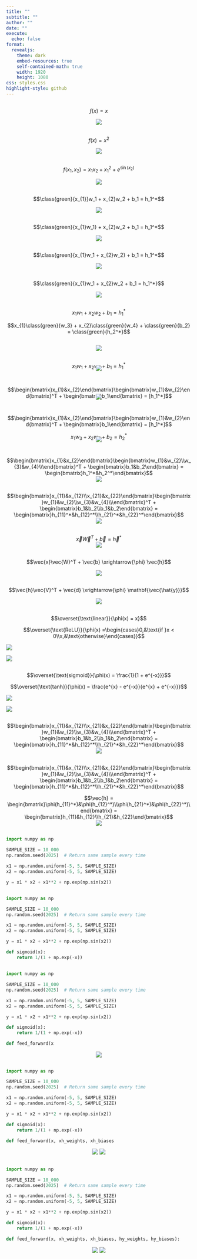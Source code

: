 ```yaml
---
title: ""
subtitle: ""
author: ""
date: ""
execute:
  echo: false
format:
  revealjs: 
    theme: dark
    embed-resources: true
    self-contained-math: true
    width: 1920
    height: 1080
css: styles.css
highlight-style: github
---
```


## {transition="convex" transition-speed="slow"}

$$f(x) = x$$

<center>
  <img src="../images/identity.png"/>
</center>

## {transition="convex" transition-speed="slow"}

$$f(x) = x^2$$

<center>
  <img src="../images/square.png"/>
</center>

## {transition="convex" transition-speed="slow"}

$$f(x_1, x_2) = x_1x_2 + x_1^2 + e^{\sin{(x_2)}}$$

<center>
  <img src="../images/complicated.png"/>
</center>

## {transition="fade" transition-speed="slow"}

$$\class{green}{x_{1}}w_1 + x_{2}w_2 + b_1 = h_1^*$$

<center>
<div class="svg-container">
  <img src="../svg/x1.svg" class="svg-image show">
</div>
</center>

## {transition="fade" transition-speed="slow"}

$$\class{green}{x_{1}w_1} + x_{2}w_2 + b_1 = h_1^*$$

<center>
<div class="svg-container">
  <img src="../svg/x1w.svg" class="svg-image show">
</div>
</center>

## {transition="fade" transition-speed="slow"}

$$\class{green}{x_{1}w_1 + x_{2}w_2} + b_1 = h_1^*$$

<center>
<div class="svg-container">
  <img src="../svg/x12w.svg" class="svg-image show">
</div>
</center>

## {transition="fade" transition-speed="slow"}

$$\class{green}{x_{1}w_1 + x_{2}w_2 + b_1 = h_1^*}$$

<center>
<div class="svg-container">
  <img src="../svg/x12wb.svg" class="svg-image show">
</div>
</center>

## {transition="fade" transition-speed="slow"}

$$x_{1}w_1 + x_{2}w_2 + b_1 = h_1^*$$

$$x_{1}\class{green}{w_3} + x_{2}\class{green}{w_4} + \class{green}{b_2} = \class{green}{h_2^*}$$

<center>
<div class="svg-container">
  <img src="../svg/x12wbh2.svg" class="svg-image show" style="margin-top:1em">
</div>
</center>

## {transition="fade" transition-speed="slow"}

$$x_{1}w_1 + x_{2}w_2 + b_1 = h_1^*$$

<center>
  <img src="../images/211_nn.png" style="margin-top:-2em"/>
</center>

## {transition="fade" transition-speed="slow"}

$$\begin{bmatrix}x_{1}&x_{2}\end{bmatrix}\begin{bmatrix}w_{1}&w_{2}\end{bmatrix}^T + \begin{bmatrix}b_1\end{bmatrix} = [h_1^*]$$

<center>
  <img src="../images/211_nn.png" style="margin-top:-2em"/>
</center>

## {transition="fade" transition-speed="slow"}

$$\begin{bmatrix}x_{1}&x_{2}\end{bmatrix}\begin{bmatrix}w_{1}&w_{2}\end{bmatrix}^T + \begin{bmatrix}b_1\end{bmatrix} = [h_1^*]$$

$$x_{1}w_3 + x_{2}w_4 + b_2 = h_2^*$$

<center>
  <img src="../images/221_nn.png" style="margin-top:-2em"/>
</center>

## {transition="fade" transition-speed="slow"}

$$\begin{bmatrix}x_{1}&x_{2}\end{bmatrix}\begin{bmatrix}w_{1}&w_{2}\\w_{3}&w_{4}\\\end{bmatrix}^T + \begin{bmatrix}b_1&b_2\end{bmatrix} = \begin{bmatrix}h_1^*&h_2^*\end{bmatrix}$$

<center>
  <img src="../images/221_nn.png" style="margin-top:-1em"/>
</center>

## {transition="fade" transition-speed="slow"}

$$\begin{bmatrix}x_{11}&x_{12}\\x_{21}&x_{22}\end{bmatrix}\begin{bmatrix}w_{1}&w_{2}\\w_{3}&w_{4}\\\end{bmatrix}^T + \begin{bmatrix}b_1&b_2\\b_1&b_2\end{bmatrix} = \begin{bmatrix}h_{11}^*&h_{12}^*\\h_{21}^*&h_{22}^*\end{bmatrix}$$

<center>
  <img src="../images/221_nn.png" style="margin-top:-1em"/>
</center>

## {transition="fade" transition-speed="slow"}

$$\vec{x}\vec{W}^T + \vec{b} = \vec{h}^*$$

<center>
  <img src="../images/221_nn.png" style="margin-top:-1em"/>
</center>

## {transition="fade" transition-speed="slow"}

$$\vec{x}\vec{W}^T + \vec{b} \xrightarrow{\phi} \vec{h}$$

<center>
<div class="svg-container">
  <img src="../svg/h.svg" class="svg-image show">
</div>
</center>

## {transition="fade" transition-speed="slow"}

$$\vec{h}\vec{V}^T + \vec{d} \xrightarrow{\phi} \mathbf{\vec{\hat{y}}}$$

<center>
<div class="svg-container">
  <img src="../svg/ywb_nodes.svg" class="svg-image show">
</div>
</center>

## {transition="fade" transition-speed="slow"}


<div class="equation-grid">
  
<!-- First equation -->
<div class="equation-box">

  $$\overset{\text{linear}}{\phi(x) = x}$$

</div>

<!-- Second equation -->
<div class="equation-box">

  $$\overset{\text{ReLU}}{\phi(x) =\begin{cases}0,&\text{if }x < 0\\x,&\text{otherwise}\end{cases}}$$

</div>

<!-- First image -->
<div>
  <img src="../images/activation_functions/linear.png" class="activation-img"/>
</div>

<!-- Second image -->
<div>
  <img src="../images/activation_functions/relu.png" class="activation-img"/>
</div>

</div>


## {transition="fade" transition-speed="slow"}


<div class="equation-grid">
  
<!-- First equation -->
<div class="equation-box">

  $$\overset{\text{sigmoid}}{\phi(x) =  \frac{1}{1 + e^{-x}}}$$

</div>

<!-- Second equation -->
<div class="equation-box">

  $$\overset{\text{tanh}}{\phi(x) =  \frac{e^{x} - e^{-x}}{e^{x} + e^{-x}}}$$

</div>

<!-- First image -->
<div>
  <img src="../images/activation_functions/sigmoid.png"/>
</div>

<!-- Second image -->
<div>
  <img src="../images/activation_functions/tanh.png"/>
</div>

</div>

## {auto-animate=True}

$$\begin{bmatrix}x_{11}&x_{12}\\x_{21}&x_{22}\end{bmatrix}\begin{bmatrix}w_{1}&w_{2}\\w_{3}&w_{4}\\\end{bmatrix}^T + \begin{bmatrix}b_1&b_2\\b_1&b_2\end{bmatrix} = \begin{bmatrix}h_{11}^*&h_{12}^*\\h_{21}^*&h_{22}^*\end{bmatrix}$$


<center>
  <img src="../images/221_h_nn.png" style="margin-top:-1em"/>
</center>

## {auto-animate=True}

$$\begin{bmatrix}x_{11}&x_{12}\\x_{21}&x_{22}\end{bmatrix}\begin{bmatrix}w_{1}&w_{2}\\w_{3}&w_{4}\\\end{bmatrix}^T + \begin{bmatrix}b_1&b_2\\b_1&b_2\end{bmatrix} = \begin{bmatrix}h_{11}^*&h_{12}^*\\h_{21}^*&h_{22}^*\end{bmatrix}$$

$$\vec{h} = \begin{bmatrix}\phi(h_{11}^*)&\phi(h_{12}^*)\\\phi(h_{21}^*)&\phi(h_{22}^*)\end{bmatrix} = \begin{bmatrix}h_{11}&h_{12}\\h_{21}&h_{22}\end{bmatrix}$$

<center>
  <img src="../images/221_h_nn.png" style="margin-top:-1em"/>
</center>

## {auto-animate=true}


```python
import numpy as np

SAMPLE_SIZE = 10_000
np.random.seed(2025)  # Return same sample every time

x1 = np.random.uniform(-5, 5, SAMPLE_SIZE)
x2 = np.random.uniform(-5, 5, SAMPLE_SIZE)

y = x1 * x2 + x1**2 + np.exp(np.sin(x2))
```

## {auto-animate=True}

```python
import numpy as np

SAMPLE_SIZE = 10_000
np.random.seed(2025)  # Return same sample every time

x1 = np.random.uniform(-5, 5, SAMPLE_SIZE)
x2 = np.random.uniform(-5, 5, SAMPLE_SIZE)

y = x1 * x2 + x1**2 + np.exp(np.sin(x2))

def sigmoid(x):
    return 1/(1 + np.exp(-x))
```

## {auto-animate=true}

```python
import numpy as np

SAMPLE_SIZE = 10_000
np.random.seed(2025)  # Return same sample every time

x1 = np.random.uniform(-5, 5, SAMPLE_SIZE)
x2 = np.random.uniform(-5, 5, SAMPLE_SIZE)

y = x1 * x2 + x1**2 + np.exp(np.sin(x2))

def sigmoid(x):
    return 1/(1 + np.exp(-x))

def feed_forward(x
```

<center>
<div class="svg-container">
  <img src="../svg/x.svg" class="svg-image show">
</div>
</center>

##

```python
import numpy as np

SAMPLE_SIZE = 10_000
np.random.seed(2025)  # Return same sample every time

x1 = np.random.uniform(-5, 5, SAMPLE_SIZE)
x2 = np.random.uniform(-5, 5, SAMPLE_SIZE)

y = x1 * x2 + x1**2 + np.exp(np.sin(x2))

def sigmoid(x):
    return 1/(1 + np.exp(-x))

def feed_forward(x, xh_weights, xh_biases
```

<center>
<div class="svg-container">
  <img src="../svg/x.svg" class="svg-image show" id="svg1">
  <img src="../svg/xwb.svg" class="svg-image" id="svg2">
</div>
</center>

<script>
function fadeSVGs(svgId1, svgId2) {
  document.getElementById(svgId1).classList.add('show');
  document.getElementById(svgId2).classList.remove('show');
  setTimeout(() => {
    document.getElementById(svgId1).classList.remove('show');
    document.getElementById(svgId2).classList.add('show');
  }, 500);
}

window.addEventListener('DOMContentLoaded', () => {
    window.Reveal.on('slidechanged', event => {
      fadeSVGs('svg1', 'svg2');
    });
});
</script>

##

```python
import numpy as np

SAMPLE_SIZE = 10_000
np.random.seed(2025)  # Return same sample every time

x1 = np.random.uniform(-5, 5, SAMPLE_SIZE)
x2 = np.random.uniform(-5, 5, SAMPLE_SIZE)

y = x1 * x2 + x1**2 + np.exp(np.sin(x2))

def sigmoid(x):
    return 1/(1 + np.exp(-x))

def feed_forward(x, xh_weights, xh_biases, hy_weights, hy_biases):
```

<center>
<div class="svg-container">
  <img src="../svg/xwb.svg" class="svg-image show" id="svg_yxwb">
  <img src="../svg/ywb.svg" class="svg-image" id="svg_ywb">
</div>
</center>

<script>
window.addEventListener('DOMContentLoaded', () => {
    window.Reveal.on('slidechanged', event => {
      fadeSVGs('svg_yxwb', 'svg_ywb');
    });
});
</script>
